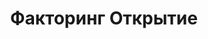 ---
slug: openfactoring
link: /projects/openfactoring/
category: 'projects'
title: Факторинг Открытие
publicData: Sep 11th 2020
pagesCount: 22
pages: 
        - page:
            - image: ../../assets/images/projects/project-0-openfactoring/1.jpg
            - title: Главная,
        - page:
            - image: ../../assets/images/projects/project-0-openfactoring/1.jpg
            - title: Для Поставщиков,
        - page:
            - image: ../../assets/images/projects/project-0-openfactoring/1.jpg
            - title: Для Покупателей,
        - page:
            - image: ../../assets/images/projects/project-0-openfactoring/1.jpg
            - title: О Факторинге,
        - page:
            - image: ../../assets/images/projects/project-0-openfactoring/1.jpg
            - title: Работа в компании,
        - page:
            - image: ../../assets/images/projects/project-0-openfactoring/1.jpg
            - title: Документация,
        - page:
            - image: ../../assets/images/projects/project-0-openfactoring/1.jpg
            - title: Контакты,
        - page:
            - image: ../../assets/images/projects/project-0-openfactoring/1.jpg
            - title: Список новостей,
        - page:
            - image: ../../assets/images/projects/project-0-openfactoring/1.jpg
            - title: Новость,
        - page:
            - image: ../../assets/images/projects/project-0-openfactoring/1.jpg
            - title: Вакансии,
        - page:
            - image: ../../assets/images/projects/project-0-openfactoring/1.jpg
            - title: Вакансия,
        - page:
            - image: ../../assets/images/projects/project-0-openfactoring/1.jpg
            - title: Факторинг,
        - page:
            - image: ../../assets/images/projects/project-0-openfactoring/1.jpg
            - title: Агентский факторинг,
        - page:
            - image: ../../assets/images/projects/project-0-openfactoring/1.jpg
            - title: Индивидуальные решения,
        - page:
            - image: ../../assets/images/projects/project-0-openfactoring/1.jpg
            - title: Комплексная программа,
        - page:
            - image: ../../assets/images/projects/project-0-openfactoring/1.jpg
            - title: Онлайн факторинг,
        - page:
            - image: ../../assets/images/projects/project-0-openfactoring/1.jpg
            - title: О компании,
        - page:
            - image: ../../assets/images/projects/project-0-openfactoring/1.jpg
            - title: Факторинг Микс,
        - page:
            - image: ../../assets/images/projects/project-0-openfactoring/1.jpg
            - title: Факторинг-Классик,
        - page:
            - image: ../../assets/images/projects/project-0-openfactoring/1.jpg
            - title: Льготный факторинг,
        - page:
            - image: ../../assets/images/projects/project-0-openfactoring/1.jpg
            - title: Факторинг Лукойл,
        - page:
            - image: ../../assets/images/projects/project-0-openfactoring/1.jpg
            - title: Факторинг Лендинг
sortIdx: 00
---